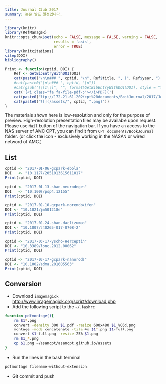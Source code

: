 ```yaml
---
title: Journal Club 2017
summary: 논문 발표 일정입니다.
---
```


```r
library(knitr)
library(RefManageR)
knitr::opts_chunk$set(echo = FALSE, message = FALSE, warning = FALSE, 
                      results = 'asis',
                      error = TRUE)
library(knitcitations)
citep(DOI)
bibliography()

Print <- function(cptid, DOI) {
    Ref <- GetBibEntryWithDOI(DOI)
    cat(paste0("\n\n### ", cptid, "\n", Ref$title, ", (", Ref$year, ") [Link](", Ref$url, ") "))
    #cat(paste0("\n\n### ", cptid, "\n"))
    #cat(gsub("\\[1\\]", "", format(GetBibEntryWithDOI(DOI), style = "text")))
    cat('[<i class="fa fa-file-pdf-o"></i>PDF](')
    cat(paste0("ftp://172.21.61.202/cpt%20documents/BookJournal/2017/Journal/", cptid, "/", cptid, ".pdf)\n\n"))
    cat(paste0("![](/assets/", cptid, ".png)"))
}
```

The materials shown here is low-resolution and only for the purpose of preview. 
High-resolution presentation files may be available upon request. Please use `Mail` button of the navigation bar.
If you have an access to the NAS server of AMC CPT, you can find it from `CPT documents/BookJournal` folder. (or click the <i class="fa fa-file-pdf-o"></i> icon - exclusively working in the NASAN or wired netword of AMC.)

## List

```r
cptid <- "2017-01-06-gcpark-ebola"
DOI   <- "10.1177/2051013615611017"
Print(cptid, DOI)
```

```r
cptid <- "2017-01-13-shan-neurodegen"
DOI   <- "10.1002/psp4.12155"
Print(cptid, DOI)
```

```r
cptid <- "2017-02-10-gcpark-norendoxifen"
DOI <- "10.1021/jm501218e"
Print(cptid, DOI)
```

```r
cptid <- "2017-02-24-shan-daclizumab"
DOI <- "10.1007/s40265-017-0708-2"
Print(cptid, DOI)
```

```r
cptid <- "2017-03-17-yscho-Herceptin"
DOI <- "10.3389/fonc.2012.00062"
Print(cptid, DOI)
```

```r
cptid <- "2017-03-17-gcpark-nanorods"
DOI <- "10.1002/adma.201605563"
Print(cptid, DOI)
```

## Conversion

- Download `imagemagick` <http://www.imagemagick.org/script/download.php>
- Add the following script to the `~/.bashrc`

```bash
function pdfmontage(){
    rm $1*.png
    convert -density 300 $1.pdf -resize 600x480 $1_%03d.png
    montage -mode concatenate -tile 4x $1*.png $1-full.png
    convert $1-full.png -resize 25% $1.png
    rm $1_*.png
    cp $1.png ~/asancpt/asancpt.github.io/assets
}
```

- Run the lines in the bash terminal

```bash
pdfmontage filename-without-extension
```

- Git commit and push
